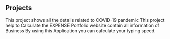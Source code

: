 ## Projects

<ProjectCard title="COVID-19 APPLICATION" link="http://dull-cobweb.surge.sh/" bg="linear-gradient(to right, #D4145A 0%, #FBB03B 100%)">
This project shows all the details related to COVID-19 pandemic
</ProjectCard>

<ProjectCard title="EXPENSE TRACKER APP" link="http://ruthless-apple.surge.sh/" bg="linear-gradient(to right, #D4145A 0%, #FBB03B 100%)">
This project help to  Calculate the EXPENSE 
</ProjectCard>

<ProjectCard title="PORTFOLIO WEBSITE" link="https://muhammad-danish1998.github.io/work2/" bg="linear-gradient(to right, #D4145A 0%, #FBB03B 100%)">
Portfolio website contain all information of Business
</ProjectCard>

<ProjectCard title="TYPING MASTER" link="https://muhammad-danish1998.github.io/typing-master/" bg="linear-gradient(to right, #D4145A 0%, #FBB03B 100%)">
By using this Application you can calculate your typing speed.
</ProjectCard>
